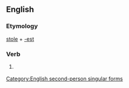 ==English==

===Etymology===
[[stole]] + [[-est]]

===Verb===
{{en-verb form}}

# {{context|archaic}} {{form of|Second-person singular simple past form|steal}}

[[Category:English second-person singular forms]]